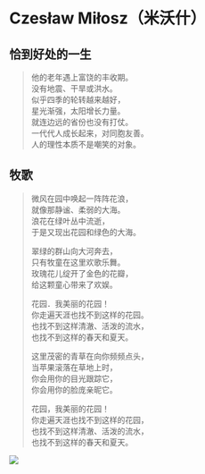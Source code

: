 # Czesław Miłosz（米沃什）

## 恰到好处的一生

> 他的老年遇上富饶的丰收期。  
> 没有地震、干旱或洪水。  
> 似乎四季的轮转越来越好，  
> 星光渐强，太阳增长力量。  
> 就连边远的省份也没有打仗。  
> 一代代人成长起来，对同胞友善。  
> 人的理性本质不是嘲笑的对象。  

## 牧歌

> 微风在园中唤起一阵阵花浪，        
> 就像那静谧、柔弱的大海。           
> 浪花在绿叶丛中流逝，              
> 于是又现出花园和绿色的大海。    
>                                 
> 翠绿的群山向大河奔去，          
> 只有牧童在这里欢歌乐舞。        
> 玫瑰花儿绽开了金色的花瓣，      
> 给这颗童心带来了欢娱。          
>                                 
> 花园．我美丽的花园！            
> 你走遍天涯也找不到这样的花园。  
> 也找不到这样清澈、活泼的流水，  
> 也找不到这样的春天和夏天。      
>                                 
> 这里茂密的青草在向你频频点头，  
> 当苹果滚落在草地上时，          
> 你会用你的目光跟踪它，          
> 你会用你的脸庞亲昵它。          
>                                 
> 花园，我美丽的花园！            
> 你走遍天涯也找不到这样的花园，  
> 也找不到这样清澈、活泼的流水，  
> 也找不到这样的春天和夏天。 

              




![](images/.jpg)


